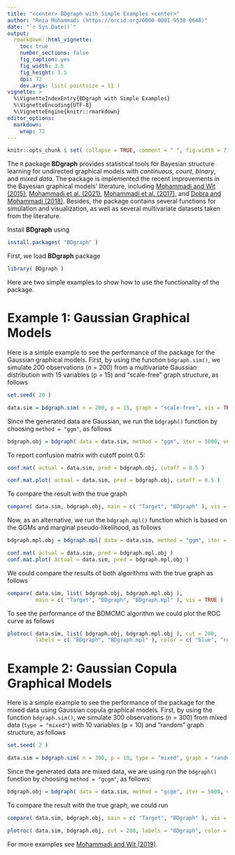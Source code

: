 ```yaml
---
title: "<center> BDgraph with Simple Examples <center>"
author: "Reza Mohammadi (https://orcid.org/0000-0001-9538-0648)"
date: "`r Sys.Date()`"
output:
  rmarkdown::html_vignette:
    toc: true
    number_sections: false
    fig_caption: yes
    fig_width: 3.5
    fig_height: 3.5
    dpi: 72
    dev.args: list( pointsize = 11 )
vignette: >
  %\VignetteIndexEntry{BDgraph with Simple Examples}
  %\VignetteEncoding{UTF-8}
  %\VignetteEngine{knitr::rmarkdown}
editor_options:
  markdown:
    wrap: 72
---
```


```r
knitr::opts_chunk $ set( collapse = TRUE, comment = " ", fig.width = 7, fig.height = 7, fig.align = "center" )
```

The `R` package **BDgraph** provides statistical tools for Bayesian structure learning for undirected graphical models with *continuous*, *count*, *binary*, and *mixed data*. The package is implemented the recent improvements in the Bayesian graphical models' literature, including [Mohammadi and Wit (2015)](https://projecteuclid.org/euclid.ba/1422468425), [Mohammadi et al. (2021)](https://doi.org/10.1080/01621459.2021.1996377), [Mohammadi et al. (2017)](https://rss.onlinelibrary.wiley.com/doi/full/10.1111/rssc.12171), and [Dobra and Mohammadi (2018)](https://projecteuclid.org/euclid.aoas/1532743478). Besides, the package contains several functions for simulation and visualization, as well as several multivariate datasets taken from the literature. 

Install **BDgraph** using
```r
install.packages( "BDgraph" )
```

First, we load **BDgraph** package
```r
library( BDgraph )
```

Here are two simple examples to show how to use the functionality of the package.

# Example 1: Gaussian Graphical Models

Here is a simple example to see the performance of the package for the Gaussian graphical models. First, by using the function `bdgraph.sim()`, we simulate 200 observations (n = 200) from a multivariate Gaussian distribution with 15 variables (p = 15) and "scale-free" graph structure, as follows

```r
set.seed( 20 )

data.sim = bdgraph.sim( n = 200, p = 15, graph = "scale-free", vis = TRUE )
```

Since the generated data are Gaussian, we run the `bdgraph()` function by choosing `method = "ggm"`, as follows

```r
bdgraph.obj = bdgraph( data = data.sim, method = "ggm", iter = 5000, verbose = FALSE )
```

To report confusion matrix with cutoff point 0.5:
```r
conf.mat( actual = data.sim, pred = bdgraph.obj, cutoff = 0.5 )

conf.mat.plot( actual = data.sim, pred = bdgraph.obj, cutoff = 0.5 )
```

To compare the result with the true graph

```r
compare( data.sim, bdgraph.obj, main = c( "Target", "BDgraph" ), vis = TRUE )
```

Now, as an alternative, we run the `bdgraph.mpl()` function which is based on the GGMs and marginal pseudo-likelihood, as follows

```r
bdgraph.mpl.obj = bdgraph.mpl( data = data.sim, method = "ggm", iter = 5000, verbose = FALSE )

conf.mat( actual = data.sim, pred = bdgraph.mpl.obj )
conf.mat.plot( actual = data.sim, pred = bdgraph.mpl.obj )
```

We could compare the results of both algorithms with the true graph as follows

```r
compare( data.sim, list( bdgraph.obj, bdgraph.mpl.obj ), 
         main = c( "Target", "BDgraph", "BDgraph.mpl" ), vis = TRUE )
```

To see the performance of the BDMCMC algorithm we could plot the ROC curve as follows

```r
plotroc( data.sim, list( bdgraph.obj, bdgraph.mpl.obj ), cut = 200,
         labels = c( "BDgraph", "BDgraph.mpl" ), color = c( "blue", "red" ) )
```

# Example 2: Gaussian Copula Graphical Models

Here is a simple example to see the performance of the package for the mixed data using Gaussian copula graphical models. First, by using the function `bdgraph.sim()`, we simulate 300 observations (n = 300) from mixed data (`type = "mixed"`) with 10 variables (p = 10) and "random" graph structure, as follows

```r
set.seed( 2 )

data.sim = bdgraph.sim( n = 300, p = 10, type = "mixed", graph = "random", vis = TRUE )
```

Since the generated data are mixed data, we are using  run the `bdgraph()` function by choosing `method = "gcgm"`, as follows:

```r
bdgraph.obj = bdgraph( data = data.sim, method = "gcgm", iter = 5000, verbose = FALSE )
```
To compare the result with the true graph, we could run

```r
compare( data.sim, bdgraph.obj, main = c( "Target", "BDgraph" ), vis = TRUE )
```

```r
plotroc( data.sim, bdgraph.obj, cut = 200, labels = "BDgraph", color = "blue" )
```


For more examples see [Mohammadi and Wit (2019)](https://www.jstatsoft.org/article/view/v089i03).
